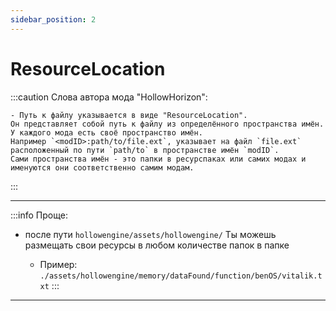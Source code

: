 ```yaml
---
sidebar_position: 2
---
```


# ResourceLocation

:::caution Слова автора мода "HollowHorizon":
```text
- Путь к файлу указывается в виде "ResourceLocation".
Он представляет собой путь к файлу из определённого пространства имён. У каждого мода есть своё пространство имён.
Например `<modID>:path/to/file.ext`, указывает на файл `file.ext` расположенный по пути `path/to` в пространстве имён `modID`.
Сами пространства имён - это папки в ресурспаках или самих модах и именуются они соответственно самим модам.
```
:::

---

:::info Проще:

- после пути `hollowengine/assets/hollowengine/` Ты можешь размещать свои ресурсы в любом количестве папок в папке

    - Пример: `./assets/hollowengine/memory/dataFound/function/benOS/vitalik.txt`
:::

---